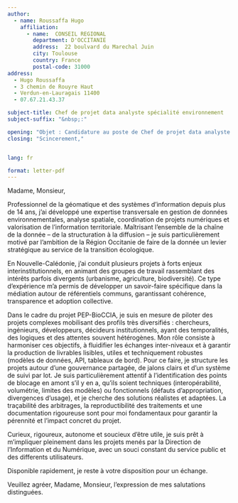 ```yaml
---
author:
  - name: Roussaffa Hugo
    affiliation:
      - name:  CONSEIL REGIONAL 
        department: D'OCCITANIE
        address:  22 boulvard du Marechal Juin
        city: Toulouse 
        country: France
        postal-code: 31000
address:
  - Hugo Roussaffa
  - 3 chemin de Rouyre Haut
  - Verdun-en-Lauragais 11400
  - 07.67.21.43.37

subject-title: Chef de projet data analyste spécialité environnement
subject-suffix: "&nbsp;:"

opening: "Objet : Candidature au poste de Chef de projet data analyste spécialité environnement - Offre n° O031250505000845 ou 25-04-52 DIN"
closing: "Scincerement,"


lang: fr

format: letter-pdf
---
```


Madame, Monsieur,

Professionnel de la géomatique et des systèmes d’information depuis plus de 14 ans, j’ai développé une expertise transversale en gestion de données environnementales, analyse spatiale, coordination de projets numériques et valorisation de l’information territoriale. Maîtrisant l’ensemble de la chaîne de la donnée – de la structuration à la diffusion – je suis particulièrement motivé par l’ambition de la Région Occitanie de faire de la donnée un levier stratégique au service de la transition écologique.

En Nouvelle-Calédonie, j’ai conduit plusieurs projets à forts enjeux interinstitutionnels, en animant des groupes de travail rassemblant des intérêts parfois divergents (urbanisme, agriculture, biodiversité). Ce type d'expérience m’a permis de développer un savoir-faire spécifique dans la médiation autour de référentiels communs, garantissant cohérence, transparence et adoption collective.

Dans le cadre du projet PEP-BioCCIA, je suis en mesure de piloter des projets complexes mobilisant des profils très diversifiés : chercheurs, ingénieurs, développeurs, décideurs institutionnels, ayant des temporalités, des logiques et des attentes souvent hétérogènes. Mon rôle consiste à harmoniser ces objectifs, à fluidifier les échanges inter-niveaux et à garantir la production de livrables lisibles, utiles et techniquement robustes (modèles de données, API, tableaux de bord). Pour ce faire, je structure les projets autour d’une gouvernance partagée, de jalons clairs et d’un système de suivi par lot. Je suis particulièrement attentif à l’identification des points de blocage en amont s'il y en a, qu’ils soient techniques (interopérabilité, volumétrie, limites des modèles) ou fonctionnels (défauts d’appropriation, divergences d’usage), et je cherche des solutions réalistes et adaptées. La traçabilité des arbitrages, la reproductibilité des traitements et une documentation rigoureuse sont pour moi fondamentaux pour garantir la pérennité et l’impact concret du projet.

Curieux, rigoureux, autonome et soucieux d'être utile, je suis prêt à m’impliquer pleinement dans les projets menés par la Direction de l’Information et du Numérique, avec un souci constant du service public et des differents utilisateurs.

Disponible rapidement, je reste à votre disposition pour un échange.

Veuillez agréer, Madame, Monsieur, l’expression de mes salutations distinguées.